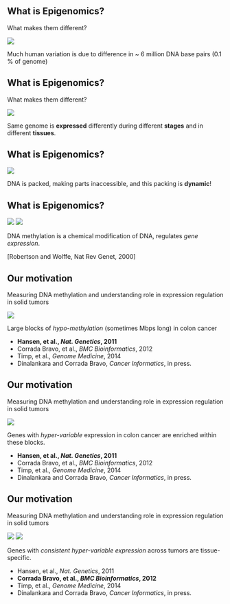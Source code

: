 ## What is Epigenomics?

What makes them different?

<div class="centered">
<img src="img/fantasy.png" style="max-height: 100%; max-width: 100%"/>
</div>

Much human variation is due to difference in ~ 6 million DNA base pairs (0.1 % of genome) 


## What is Epigenomics?

What makes them different?

<div class="centered">
<img src="img/epi1.png" style="max-height: 60%; max-width: 60%"/>
</div>

Same genome is **expressed** differently during different **stages** and in different **tissues**.

## What is Epigenomics?

<div class="centered">
<img src="img/epi2.png" style="max-height: 60%; max-width: 60%"/>
</div>

DNA is packed, making parts inaccessible, and this packing is **dynamic**!

## What is Epigenomics?

<div class="centered">
<img src="img/epi3.png" style="max-height: 60%; max-width: 60%"/>
<img src="img/epi4.png" style="max-height: 60%; max-width: 60%"/>
</div>

DNA methylation is a chemical modification of DNA, regulates *gene expression*.

<footer class="source">[Robertson and Wolffe, Nat Rev Genet, 2000]</footer>

## Our motivation

Measuring DNA methylation and understanding role in expression regulation in solid tumors

<div class="centered">
<img src="img/block.png" style="max-height: 100%; max-width: 100%"/>
</div>

Large blocks of *hypo-methylation* (sometimes Mbps long) in colon cancer

- **Hansen, et al., *Nat. Genetics*, 2011**
- Corrada Bravo, et al., *BMC Bioinformatics*, 2012
- Timp, et al., *Genome Medicine*, 2014
- Dinalankara and Corrada Bravo, *Cancer Informatics*, in press.

## Our motivation

Measuring DNA methylation and understanding role in expression regulation in solid tumors
<div class="centered">
<img src="img/antiprofile.png" style="max-height: 45%; max-width: 45%"/>
</div>

Genes with *hyper-variable* expression in colon cancer are enriched within these blocks.

- **Hansen, et al., *Nat. Genetics*, 2011**
- Corrada Bravo, et al., *BMC Bioinformatics*, 2012
- Timp, et al., *Genome Medicine*, 2014
- Dinalankara and Corrada Bravo, *Cancer Informatics*, in press.

## Our motivation

Measuring DNA methylation and understanding role in expression regulation in solid tumors
<div class="centered">
<img src="img/barcode.png" style="max-height: 45%; max-width: 45%"/>
<img src="img/barcode2.png" style="max-height: 45%; max-width: 45%"/>
</div>

Genes with *consistent hyper-variable expression* across tumors are tissue-specific.

- Hansen, et al., *Nat. Genetics*, 2011
- **Corrada Bravo, et al., *BMC Bioinformatics*, 2012**
- Timp, et al., *Genome Medicine*, 2014
- Dinalankara and Corrada Bravo, *Cancer Informatics*, in press.
